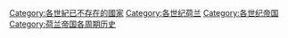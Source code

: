 [[Category:各世紀已不存在的國家|Category:各世紀已不存在的國家]]
[[Category:各世纪荷兰|Category:各世纪荷兰]]
[[Category:各世纪帝国|Category:各世纪帝国]]
[[Category:荷兰帝国各周期历史|Category:荷兰帝国各周期历史]]